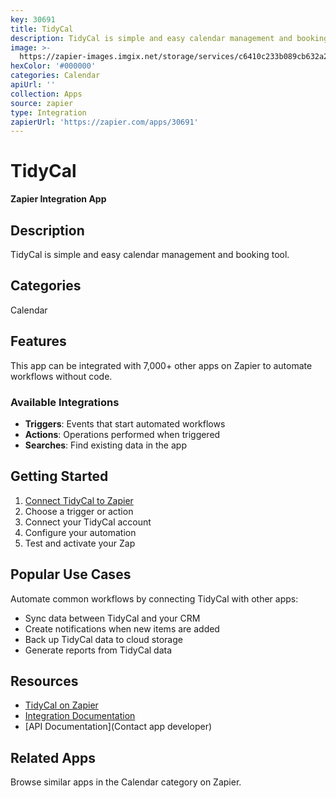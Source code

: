 ```yaml
---
key: 30691
title: TidyCal
description: TidyCal is simple and easy calendar management and booking tool.
image: >-
  https://zapier-images.imgix.net/storage/services/c6410c233b089cb632a2bc981fed5c7f.png?auto=format%2Ccompress&ixlib=python-3.0.0&q=50
hexColor: '#000000'
categories: Calendar
apiUrl: ''
collection: Apps
source: zapier
type: Integration
zapierUrl: 'https://zapier.com/apps/30691'
---
```

# TidyCal

**Zapier Integration App**

## Description

TidyCal is simple and easy calendar management and booking tool.

## Categories

Calendar

## Features

This app can be integrated with 7,000+ other apps on Zapier to automate workflows without code.

### Available Integrations

- **Triggers**: Events that start automated workflows
- **Actions**: Operations performed when triggered
- **Searches**: Find existing data in the app

## Getting Started

1. [Connect TidyCal to Zapier](https://zapier.com/apps/30691)
2. Choose a trigger or action
3. Connect your TidyCal account
4. Configure your automation
5. Test and activate your Zap

## Popular Use Cases

Automate common workflows by connecting TidyCal with other apps:

- Sync data between TidyCal and your CRM
- Create notifications when new items are added
- Back up TidyCal data to cloud storage
- Generate reports from TidyCal data

## Resources

- [TidyCal on Zapier](https://zapier.com/apps/30691)
- [Integration Documentation](https://zapier.com/apps/30691/integrations)
- [API Documentation](Contact app developer)

## Related Apps

Browse similar apps in the Calendar category on Zapier.
